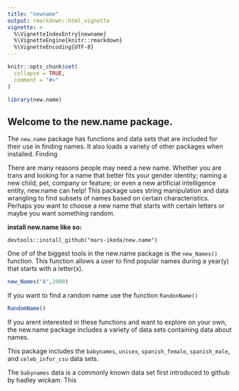 ```yaml
---
title: "newname"
output: rmarkdown::html_vignette
vignette: >
  %\VignetteIndexEntry{newname}
  %\VignetteEngine{knitr::rmarkdown}
  %\VignetteEncoding{UTF-8}
---
```


```r
knitr::opts_chunk$set(
  collapse = TRUE,
  comment = "#>"
)
```

```r
library(new.name)
```

## Welcome to the new.name package.
The `new.name` package has functions and data sets that are included for their use in finding names. It also loads a variety of other packages when installed. Finding 

There are many reasons people may need a new name. Whether you are trans and looking for a name that better fits your gender identity; naming a new child, pet, company or feature; or even a new artificial intelligence entity, new.name can help! This package uses string manipulation and data wrangling to find subsets of names based on certain characteristics. 
Perhaps you want to choose a new name that starts with certain letters or maybe you want something random. 

**install new.name like so:**

`devtools::install_github("mars-ikeda/new.name")`


One of of the biggest tools in the new.name package is the `new_Names()` function. This function allows a user to find popular names during a year(y) that starts with a letter(x).

```r
new_Names("A",2000)
```


If you want to find a random name use the function `RandonName()`

```r
RandomName()
```

If you arent interested in these functions and want to explore on your own, the new.name package includes a variety of data sets containing data about names. 

This package includes the `babynames`, `unisex`, `spanish_female`, `spanish_male`, and `celeb_infor_csv` data sets. 


The `babynames` data is a commonly known data set first introduced to github by hadley wickam. This 
